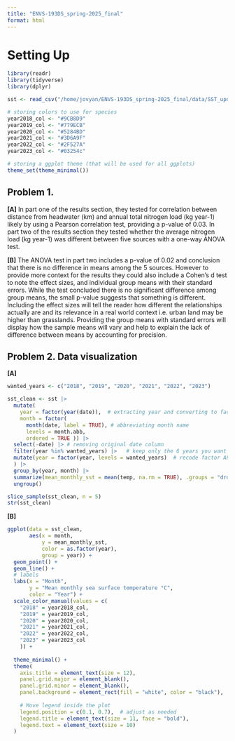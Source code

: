 ```yaml
---
title: "ENVS-193DS_spring-2025_final"
format: html
---
```


# Setting Up

```r

library(readr)
library(tidyverse)
library(dplyr)

sst <- read_csv("/home/jovyan/ENVS-193DS_spring-2025_final/data/SST_update2023.csv")

```

```r
# storing colors to use for species
year2018_col <- "#9CB8D9"
year2019_col <- "#779ECB"
year2020_col <- "#5284BD"
year2021_col <- "#3D6A9F"
year2022_col <- "#2F527A"
year2023_col <- "#03254c"

# storing a ggplot theme (that will be used for all ggplots)
theme_set(theme_minimal())
```


## Problem 1. 

**[A]** In part one of the results section, they tested for correlation between distance from headwater (km) and annual total nitrogen load (kg year-1) likely by using a Pearson correlation test, providing a p-value of 0.03. In part two of the results section they tested whether the average nitrogen load (kg year-1) was different between five sources with a one-way ANOVA test.


**[B]** The ANOVA test in part two includes a p-value of 0.02 and conclusion that there is no difference in means among the 5 sources. However to provide more context for the results they could also include a Cohen's d test to note the effect sizes, and individual group means with their standard errors. While the test concluded there is no significant difference among group means, the small p-value suggests that something is different. Including the effect sizes will tell the reader how different the relationships actually are and its relevance in a real world context i.e. urban land may be higher than grasslands. Providing the group means with standard errors will display how the sample means will vary and help to explain the lack of difference between means by accounting for precision.





## Problem 2. Data visualization

**[A]**
```r

wanted_years <- c("2018", "2019", "2020", "2021", "2022", "2023")

sst_clean <- sst |> 
  mutate(
    year = factor(year(date)),  # extracting year and converting to factor
    month = factor(
      month(date, label = TRUE), # abbreviating month name
      levels = month.abb, 
      ordered = TRUE )) |> 
  select(-date) |> # removing original date column
  filter(year %in% wanted_years) |>   # keep only the 6 years you want
  mutate(year = factor(year, levels = wanted_years)  # recode factor AFTER filtering
  ) |>
  group_by(year, month) |> 
  summarize(mean_monthly_sst = mean(temp, na.rm = TRUE), .groups = "drop") |> 
  ungroup()

slice_sample(sst_clean, n = 5)
str(sst_clean)

```
**[B]**

```r
ggplot(data = sst_clean,
       aes(x = month,
           y = mean_monthly_sst,
           color = as.factor(year),
           group = year)) +
  geom_point() +
  geom_line() +
  # labels
  labs(x = "Month",
       y = "Mean monthly sea surface temperature °C",
       color = "Year") +
  scale_color_manual(values = c(
    "2018" = year2018_col,
    "2019" = year2019_col,
    "2020" = year2020_col,
    "2021" = year2021_col,
    "2022" = year2022_col,
    "2023" = year2023_col
    )) +
  
  theme_minimal() +
  theme(
    axis.title = element_text(size = 12),
    panel.grid.major = element_blank(),
    panel.grid.minor = element_blank(),
    panel.background = element_rect(fill = "white", color = "black"),
    
    # Move legend inside the plot
    legend.position = c(0.1, 0.7),  # adjust as needed
    legend.title = element_text(size = 11, face = "bold"),
    legend.text = element_text(size = 10)
  )

```

